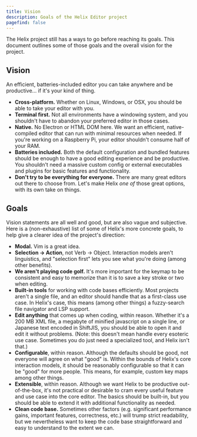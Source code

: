 ```yaml
---
title: Vision
description: Goals of the Helix Editor project
pagefind: false
---
```


The Helix project still has a ways to go before reaching its goals. This document outlines some of those goals and the overall vision for the project.

## Vision

An efficient, batteries-included editor you can take anywhere and be productive... if it's your kind of thing.

- **Cross-platform.** Whether on Linux, Windows, or OSX, you should be able to take your editor with you.
- **Terminal first.** Not all environments have a windowing system, and you shouldn't have to abandon your preferred editor in those cases.
- **Native.** No Electron or HTML DOM here. We want an efficient, native-compiled editor that can run with minimal resources when needed. If you're working on a Raspberry Pi, your editor shouldn't consume half of your RAM.
- **Batteries included.** Both the default configuration and bundled features should be enough to have a good editing experience and be productive. You shouldn't need a massive custom config or external executables and plugins for basic features and functionality.
- **Don't try to be everything for everyone.** There are many great editors out there to choose from. Let's make Helix _one of_ those great options, with its own take on things.

## Goals

Vision statements are all well and good, but are also vague and subjective. Here is a (non-exhaustive) list of some of Helix's more concrete goals, to help give a clearer idea of the project's direction:

- **Modal.** Vim is a great idea.
- **Selection -> Action**, not Verb -> Object. Interaction models aren't linguistics, and "selection first" lets you see what you're doing (among other benefits).
- **We aren't playing code golf.** It's more important for the keymap to be consistent and easy to memorize than it is to save a key stroke or two when editing.
- **Built-in tools** for working with code bases efficiently. Most projects aren't a single file, and an editor should handle that as a first-class use case. In Helix's case, this means (among other things) a fuzzy-search file navigator and LSP support.
- **Edit anything** that comes up when coding, within reason. Whether it's a 200 MB XML file, a megabyte of minified javascript on a single line, or Japanese text encoded in ShiftJIS, you should be able to open it and edit it without problems. (Note: this doesn't mean handle every esoteric use case. Sometimes you do just need a specialized tool, and Helix isn't that.)
- **Configurable**, within reason. Although the defaults should be good, not everyone will agree on what "good" is. Within the bounds of Helix's core interaction models, it should be reasonably configurable so that it can be "good" for more people. This means, for example, custom key maps among other things.
- **Extensible**, within reason. Although we want Helix to be productive out-of-the-box, it's not practical or desirable to cram every useful feature and use case into the core editor. The basics should be built-in, but you should be able to extend it with additional functionality as needed.
- **Clean code base.** Sometimes other factors (e.g. significant performance gains, important features, correctness, etc.) will trump strict readability, but we nevertheless want to keep the code base straightforward and easy to understand to the extent we can.
